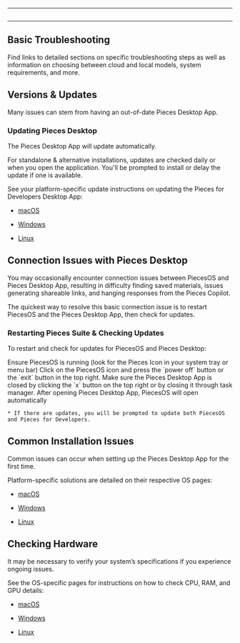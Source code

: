 ***

<Image src="https://storage.googleapis.com/hashnode_product_documentation_assets/meet_pieces_assets/meet_pieces/troubleshooting/cross_platform/troubleshooting_multiOS.png" alt="" align="center" fullwidth="true" />

***

## Basic Troubleshooting

Find links to detailed sections on specific troubleshooting steps as well as information on choosing between cloud and local models, system requirements, and more.

<on-device-storage />

## Versions & Updates

Many issues can stem from having an out-of-date Pieces Desktop App.

### Updating Pieces Desktop

The Pieces Desktop App will update automatically.

For standalone & alternative installations, updates are checked daily or when you open the application. You'll be prompted to install or delay the update if one is available.

See your platform-specific update instructions on updating the Pieces for Developers Desktop App:

* [macOS](https://docs.pieces.app/products/desktop/troubleshooting/macos#updating-the-pieces-desktop-app)

* [Windows](https://docs.pieces.app/products/desktop/troubleshooting/windows#updating-pieces-desktop-app)

* [Linux](https://docs.pieces.app/products/desktop/troubleshooting/linux#updating-pieces-desktop)

## Connection Issues with Pieces Desktop

You may occasionally encounter connection issues between PiecesOS and Pieces Desktop App, resulting in difficulty finding saved materials, issues generating shareable links, and hanging responses from the Pieces Copilot.

The quickest way to resolve this basic connection issue is to restart PiecesOS and the Pieces Desktop App, then check for updates.

### Restarting Pieces Suite & Checking Updates

To restart and check for updates for PiecesOS and Pieces Desktop:

<Steps>
  <Step title="Make Sure PiecesOS is Running">
    Ensure PiecesOS is running (look for the Pieces Icon in your system tray or menu bar)
  </Step>

  <Step title="Exit PiecesOS">
    Click on the PiecesOS icon and press the `power off` button or the `exit` button in the top right.
  </Step>

  <Step title="Close Pieces for Developers">
    Make sure the Pieces Desktop App is closed by clicking the `x` button on the top right or by closing it through task manager.
  </Step>

  <Step title="Open Pieces Desktop">
    After opening Pieces Desktop App, PiecesOS will open automatically

    * If there are updates, you will be prompted to update both PiecesOS and Pieces for Developers.
  </Step>
</Steps>

## Common Installation Issues

Common issues can occur when setting up the Pieces Desktop App for the first time.

Platform-specific solutions are detailed on their respective OS pages:

* [macOS](https://docs.pieces.app/products/desktop/troubleshooting/macos#common-installation-issues)

* [Windows](https://docs.pieces.app/products/desktop/troubleshooting/windows#common-installation-issues)

* [Linux](https://docs.pieces.app/products/desktop/troubleshooting/linux#common-installation-issues)

## Checking Hardware

It may be necessary to verify your system’s specifications if you experience ongoing issues.

See the OS-specific pages for instructions on how to check CPU, RAM, and GPU details:

* [macOS](https://docs.pieces.app/products/desktop/troubleshooting/macos#checking-os-version)

* [Windows](https://docs.pieces.app/products/desktop/troubleshooting/windows#checking-hardware-specifications)

* [Linux](https://docs.pieces.app/products/desktop/troubleshooting/linux#checking-system-information)
